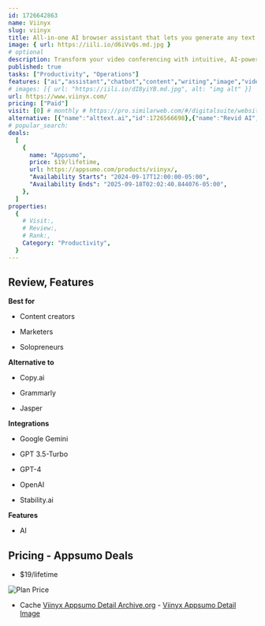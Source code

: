 ```yaml
---
id: 1726642863
name: Viinyx
slug: viinyx
title: All-in-one AI browser assistant that lets you generate any text or image anywhere on the web
image: { url: https://iili.io/d6iVvQs.md.jpg }
# optional
description: Transform your video conferencing with intuitive, AI-powered toolsEnhance collaboration with seamless integration and real-time insights
published: true
tasks: ["Productivity", "Operations"]
features: ["ai","assistant","chatbot","content","writing","image","video","collaboration","analytics"]
# images: [{ url: "https://iili.io/dI8yiYB.md.jpg", alt: "img alt" }]
url: https://www.viinyx.com/
pricing: ["Paid"]
visit: [0] # monthly # https://pro.similarweb.com/#/digitalsuite/websiteanalysis/home
alternative: [{"name":"alttext.ai","id":1726566698},{"name":"Revid AI","id":1722775345},{"name":"mirotalk","id":1723479959},{"name":"ChatScribe Pro","id":1722485322},{"name":"jitsi-meet","id":1723479931},{"name":"Boardmix","id":1722869448},{"name":"bigbluebutton","id":1723479902},{"name":"MyMeet.io","id":1722145442},{"name":"crayo.ai","id":1723457030},{"name":"Lively","id":1722281184}]
# popular_search:
deals:
  [
    {
      name: "Appsumo",
      price: $19/lifetime,
      url: https://appsumo.com/products/viinyx/,
      "Availability Starts": "2024-09-17T12:00:00-05:00",
      "Availability Ends": "2025-09-18T02:02:40.844076-05:00",
    },
  ]
properties:
  {
    # Visit:,
    # Review:,
    # Rank:,
    Category: "Productivity",
  }
---
```


## Review, Features

 

**Best for**

- Content creators

- Marketers

- Solopreneurs

**Alternative to**

- Copy.ai

- Grammarly

- Jasper

**Integrations**

- Google Gemini

- GPT 3.5-Turbo

- GPT-4

- OpenAI

- Stability.ai

**Features**

- AI

## Pricing - Appsumo Deals

- $19/lifetime

<Img src="https://iili.io/d6is1Bj.png" alt="Plan Price" />

- Cache [Viinyx Appsumo Detail Archive.org](https://web.archive.org/web/*/https://appsumo.com/products/viinyx/) - [Viinyx Appsumo Detail Image](https://iili.io/d6issQs.png)
